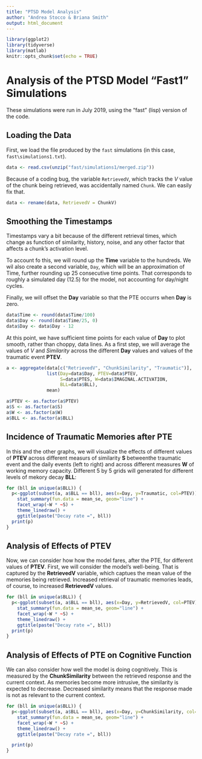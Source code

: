 ```yaml
---
title: "PTSD Model Analysis"
author: "Andrea Stocco & Briana Smith"
output: html_document
---
```


```r
library(ggplot2)
library(tidyverse)
library(matlab)
knitr::opts_chunk$set(echo = TRUE)
```

# Analysis of the PTSD Model "Fast1" Simulations

These simulations were run in July 2019, using the "fast" (lisp) version of the code.

## Loading the Data

First, we load the file produced by the `fast` simulations (in this case, `fast\simulations1.txt`).

```r
data <- read.csv(unzip("fast/simulations1/merged.zip"))
```

Because of a coding bug, the variable `RetrievedV`, which tracks the _V_ value of the chunk being retrieved, was accidentally named `Chunk`. We can easily fix that.

```r
data <- rename(data, RetrievedV = ChunkV)
```

## Smoothing the Timestamps

Timestamps vary a bit because of the different retrieval times, which change as function of similarity, history, noise, and any other factor that affects a chunk's activation level.

To account fo this, we will round up the __Time__ variable to the hundreds. We wil also create a second variable, `Day`, which will be an approximation of Time, further rounding up 25 consecutive time points. That corresponds to roughly a simulated day (12.5) for the model, not accounting for day/night cycles.

Finally, we will offset the __Day__ variable so that the PTE occurrs when __Day__ is zero.

```r
data$Time <- round(data$Time/100)
data$Day <- round(data$Time/25, 0)
data$Day <- data$Day - 12
```

At this point, we have sufficient time points for each value of __Day__ to plot smooth, rather than choppy, data lines. As a first step, we will average the values of _V_ and _Similarity_ across the different __Day__ values and values of the traumatic event __PTEV__. 


```r
a <- aggregate(data[c("RetrievedV", "ChunkSimilarity", "Traumatic")],
               list(Day=data$Day, PTEV=data$PTEV,
                    S=data$PTES, W=data$IMAGINAL.ACTIVATION,
                    BLL=data$BLL),
               mean)

a$PTEV <- as.factor(a$PTEV)
a$S <- as.factor(a$S)
a$W <- as.factor(a$W)
a$BLL <- as.factor(a$BLL)
```

## Incidence of Traumatic Memories after PTE

In this and the other graphs, we will visualize the effects of different values of __PTEV__ across different measurs of similarity __S__ betweenthe traumatic event and the daily events (left to right) and across different measures __W__ of working memory capacity. Different 5 by 5 grids will generated for different levels of mekory decay __BLL__:

```r
for (bll in unique(a$BLL)) {
  p<-ggplot(subset(a, a$BLL == bll), aes(x=Day, y=Traumatic, col=PTEV)) +
    stat_summary(fun.data = mean_se, geom="line") +
    facet_wrap(~W * ~S) +
    theme_linedraw() +
    ggtitle(paste("Decay rate =", bll))
  print(p)
}
```

## Analysis of Effects of PTEV

Now, we can consider how how the model fares, after the PTE, for different values of __PTEV__. First, we will consider the model's well-being. That is captured by the __RetrievedV__ variable, which captues the mean value of the memories being retrieved. Increased retrieval of traumatic memories leads, of course, to increased __RetrievedV__ values.

```r
for (bll in unique(a$BLL)) {
  p<-ggplot(subset(a, a$BLL == bll), aes(x=Day, y=RetrievedV, col=PTEV)) +
    stat_summary(fun.data = mean_se, geom="line") +
    facet_wrap(~W * ~S) +
    theme_linedraw() +
    ggtitle(paste("Decay rate =", bll))
  print(p)
}

```

## Analysis of Effects of PTE on Cognitive Function

We can also consider how well the model is doing cognitively. This is measured by the __ChunkSimilarity__ between the retrieved response and the current context. As memories become more intrusive, the similarity is expected to decrease. Decreased similarity means that the response made is not as relevant to the current context.

```r

for (bll in unique(a$BLL)) {
  p<-ggplot(subset(a, a$BLL == bll), aes(x=Day, y=ChunkSimilarity, col=PTEV)) +
    stat_summary(fun.data = mean_se, geom="line") +
    facet_wrap(~W * ~S) +
    theme_linedraw() +
    ggtitle(paste("Decay rate =", bll))

  print(p)
}
```